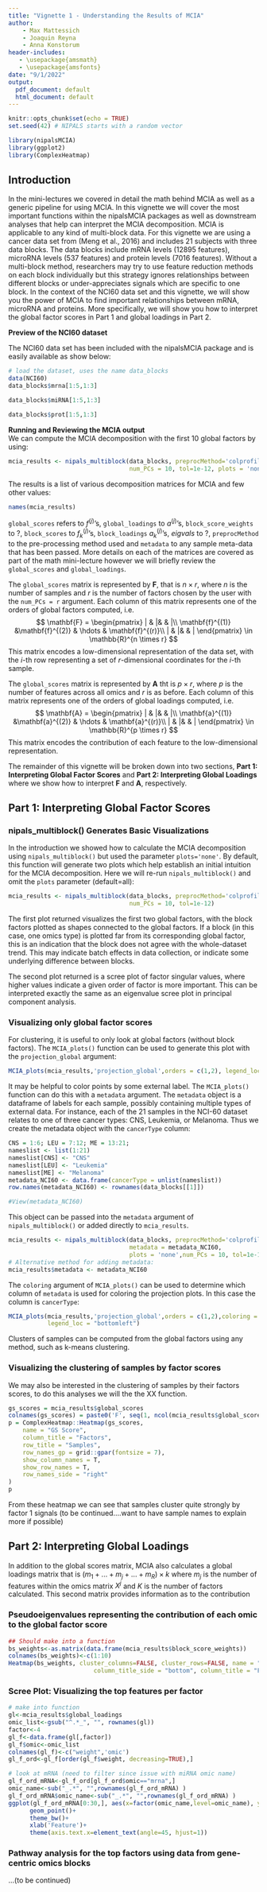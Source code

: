 ---
title: "Vignette 1 - Understanding the Results of MCIA"
author:
    - Max Mattessich
    - Joaquin Reyna
    - Anna Konstorum
header-includes:
   - \usepackage{amsmath}
   - \usepackage{amsfonts}
date: "9/1/2022"
output:
  pdf_document: default
  html_document: default
---

\newcommand{\mb}[1]{\mathbf{#1}}
\newcommand{\var}{\text{var}}
\newcommand{\cov}{\text{cov}}

```{r setup, include=FALSE}
knitr::opts_chunk$set(echo = TRUE)
set.seed(42) # NIPALS starts with a random vector
```

```{r, echo=FALSE, include=FALSE}
library(nipalsMCIA)
library(ggplot2)
library(ComplexHeatmap)
```

## Introduction 
In the mini-lectures we covered in detail the math behind MCIA as well as a generic pipeline for using MCIA. In this vignette we will cover the most important functions within the nipalsMCIA packages as well as downstream analyses that help can interpret the MCIA decomposition. MCIA is applicable to any kind of multi-block data. For this vignette we are using a cancer data set from (Meng et al., 2016) and includes 21 subjects with three data blocks. The data blocks include mRNA levels (12895 features), microRNA levels (537 features) and protein levels (7016 features). Without a multi-block method, researchers may try to use feature reduction methods on each block individually but this strategy ignores relationships between different blocks or under-appreciates signals which are specific to one block. In the context of the NCI60 data set and this vignette, we will show you the power of MCIA to find important relationships between mRNA, microRNA and proteins. More specifically, we will show you how to interpret the global factor scores in Part 1 and global loadings in Part 2. 

**Preview of the NCI60 dataset**  

The NCI60 data set has been included with the nipalsMCIA package and is easily available as show below:
```{r}
# load the dataset, uses the name data_blocks
data(NCI60)
data_blocks$mrna[1:5,1:3]

data_blocks$miRNA[1:5,1:3]

data_blocks$prot[1:5,1:3]

```

**Running and Reviewing the MCIA output**  
We can compute the MCIA decomposition with the first 10 global factors by using: 
```{r, warning=FALSE, message=FALSE,}
mcia_results <- nipals_multiblock(data_blocks, preprocMethod='colprofile',
                                  num_PCs = 10, tol=1e-12, plots = 'none')
```

The results is a list of various decomposition matrices for MCIA and few other
values:
```{r}
names(mcia_results)
```

`global_scores` refers to $f^{(j)}$'s, `global_loadings` to $a^{(j)}$'s, `block_score_weights` to $?$, `block_scores` to $f_k^{(j)}$'s, `block_loadings` $a_k^{(j)}$'s, $eigvals$ to $?$, `preprocMethod` to the pre-processing method
used and `metadata` to any sample meta-data that has been passed. More details
on each of the matrices are covered as part of the math mini-lecture however we
will briefly review the `global_scores` and `global_loadings`.

The `global_scores` matrix is represented by $\mb F$, that is $n \times r$, where
$n$ is the number of samples and $r$ is the number of factors chosen by the
user with the `num_PCs = r` argument. Each column of this matrix represents one
of the orders of global factors computed, i.e.
$$
\mb F = \begin{pmatrix}
		| & |&  & |\\
		\mb f^{(1)} &\mb f^{(2)} & \hdots & \mb f^{(r)}\\
		| & |&  & |
	\end{pmatrix} \in \mathbb{R}^{n \times r}
$$
This matrix encodes a low-dimensional representation of the data set, with the
$i$-th row representing a set of $r$-dimensional coordinates for the $i$-th
sample. 

The `global_scores` matrix is represented by $\mb A$ tht is $p \times r$, where
$p$ is the number of features across all omics and $r$ is as before. Each column
of this matrix represents one of the orders of global loadings computed, i.e.
$$
\mb A = \begin{pmatrix}
		| & |&  & |\\
		\mb a^{(1)} &\mb a^{(2)} & \hdots & \mb a^{(r)}\\
		| & |&  & |
	\end{pmatrix} \in \mathbb{R}^{p \times r}
$$
This matrix encodes the contribution of each feature to the  low-dimensional representation.

The remainder of this vignette will be broken down into two sections, **Part 1: Interpreting Global Factor Scores** and **Part 2: Interpreting Global
Loadings** where we show how to interpret $\mb F$ and $\mb A$, respectively. 

## Part 1: Interpreting Global Factor Scores<br/>

### nipals_multiblock() Generates Basic Visualizations
In the introduction we showed how to calculate the MCIA decomposition using
`nipals_multiblock()` but used the parameter `plots='none'`. By default, this
function will generate two plots which help establish an initial intuition for
the MCIA decomposition. Here we will re-run `nipals_multiblock()` and omit the
`plots` parameter (default=all):
```{r, warning=FALSE, message=FALSE, fig.height=4, fig.width=8}
mcia_results <- nipals_multiblock(data_blocks, preprocMethod='colprofile',
                                  num_PCs = 10, tol=1e-12)
```

The first plot returned visualizes the first two global factors, with the block factors plotted as shapes connected to the global factors. If a block (in this case, one omics type) is plotted far from its corresponding global factor, this is an indication that the block does not agree with the whole-dataset trend. This may indicate batch effects in data collection, or indicate some underlying difference between blocks. 

The second plot returned is a scree plot of factor singular values, where higher values indicate a given order of factor is more important. This can be interpreted exactly the same as an eigenvalue scree plot in principal component analysis.

### Visualizing only global factor scores
For clustering, it is useful to only look at global factors (without block factors). The `MCIA_plots()` function can be used to generate this plot with the `projection_global` argument:

```{r Visualize Clusters, fig.height=4, fig.width=4, fig.align='center'}
MCIA_plots(mcia_results,'projection_global',orders = c(1,2), legend_loc = "bottomleft")
```

It may be helpful to color points by some external label. The `MCIA_plots()` function can do this with a `metadata` argument. The `metadata` object is a dataframe of labels for each sample, possibly containing multiple types of external data. For instance, each of the 21 samples in the NCI-60 dataset relates to one of three cancer types: CNS, Leukemia, or Melanoma. Thus we create the metadata object with the `cancerType` column:

```{r}
CNS = 1:6; LEU = 7:12; ME = 13:21;
nameslist <- list(1:21)
nameslist[CNS] <- "CNS"
nameslist[LEU] <- "Leukemia"
nameslist[ME] <- "Melanoma"
metadata_NCI60 <- data.frame(cancerType = unlist(nameslist))
row.names(metadata_NCI60) <- rownames(data_blocks[[1]])

#View(metadata_NCI60)

```

This object can be passed into the `metadata` argument of `nipals_multiblock()` or added directly to `mcia_results`. 

```{r, warning=FALSE, message=FALSE}
mcia_results <- nipals_multiblock(data_blocks, preprocMethod='colprofile', 
                                  metadata = metadata_NCI60,
                                  plots = 'none',num_PCs = 10, tol=1e-12)
# Alternative method for adding metadata:
mcia_results$metadata <- metadata_NCI60

```

The `coloring` argument of `MCIA_plots()` can be used to determine which column of `metadata` is used for coloring the projection plots. In this case the column is `cancerType`:
```{r Visualize Clusters Coloring, fig.height=4, fig.width=4, fig.align='center'}
MCIA_plots(mcia_results,'projection_global',orders = c(1,2),coloring = 'cancerType',
           legend_loc = "bottomleft")
```

Clusters of samples can be computed from the global factors using any method, such as k-means clustering. 


### Visualizing the clustering of samples by factor scores
We may also be interested in the clustering of samples by their factors scores, to do this analyses we will the the XX function.
```{r}
gs_scores = mcia_results$global_scores
colnames(gs_scores) = paste0('F', seq(1, ncol(mcia_results$global_scores)))
p = ComplexHeatmap::Heatmap(gs_scores, 
    name = "GS Score", 
    column_title = "Factors",
    row_title = "Samples",
    row_names_gp = grid::gpar(fontsize = 7),
    show_column_names = T,
    show_row_names = T,
    row_names_side = "right"
)    
p
```
From these heatmap we can see that samples cluster quite strongly by factor 1 signals (to be continued....want to have sample names to explain more if possible)

## Part 2: Interpreting Global Loadings
In addition to the global scores matrix, MCIA also calculates a global loadings matrix that is $(m_1 + ... + m_j + ... + m_R) \times k$ where $m_j$ is the number of features within the omics matrix $X^j$ and $K$ is the number of factors calculated. This second matrix provides information as to the contribution  

### Pseudoeigenvalues representing the contribution of each omic to the global factor score
```{r, fig.width=4, fig.height=1.5}
## Should make into a function
bs_weights<-as.matrix(data.frame(mcia_results$block_score_weights))
colnames(bs_weights)<-c(1:10)
Heatmap(bs_weights, cluster_columns=FALSE, cluster_rows=FALSE, name = "weight",
                        column_title_side = "bottom", column_title = "Factor")
```

### Scree Plot: Visualizing the top features per factor
```{r, fig.height=2.5, fig.width=5.5}
# make into function
gl<-mcia_results$global_loadings
omic_list<-gsub("^.*_", "", rownames(gl))
factor<-4
gl_f<-data.frame(gl[,factor])
gl_f$omic<-omic_list
colnames(gl_f)<-c("weight",'omic')
gl_f_ord<-gl_f[order(gl_f$weight, decreasing=TRUE),]

# look at mRNA (need to filter since issue with miRNA omic name)
gl_f_ord_mRNA<-gl_f_ord[gl_f_ord$omic=="mrna",]
omic_name<-sub("_.*", "",rownames(gl_f_ord_mRNA) )
gl_f_ord_mRNA$omic_name<-sub("_.*", "",rownames(gl_f_ord_mRNA) )
ggplot(gl_f_ord_mRNA[0:30,], aes(x=factor(omic_name,level=omic_name), y=weight))+
      geom_point()+
      theme_bw()+
      xlab('Feature')+
      theme(axis.text.x=element_text(angle=45, hjust=1))
```

### Pathway analysis for the top factors using data from gene-centric omics blocks 
...(to be continued)
